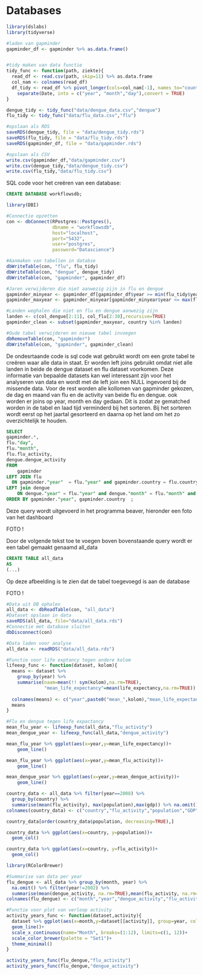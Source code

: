 # Databases



```r
library(dslabs)
library(tidyverse)

#laden van gapminder
gapminder_df <- gapminder %>% as.data.frame()


#tidy maken van data functie
tidy_func <- function(path, ziekte){
  read_df <- read.csv(path, skip=11) %>% as.data.frame
  col_nam <- colnames(read_df)
  df_tidy <- read_df %>% pivot_longer(cols=col_nam[-1], names_to="country", values_to=paste0(ziekte,"_activity")) %>%
    separate(Date, into = c("year", "month","day"),convert = TRUE)
}

dengue_tidy <- tidy_func("data/dengue_data.csv","dengue")
flu_tidy <- tidy_func("data/flu_data.csv","flu")

#opslaan als RDS
saveRDS(dengue_tidy, file = "data/dengue_tidy.rds")
saveRDS(flu_tidy, file = "data/flu_tidy.rds")
saveRDS(gapminder_df, file = "data/gapminder.rds")

#opslaan als CSV
write.csv(gapminder_df,"data/gapminder.csv")
write.csv(dengue_tidy,"data/dengue_tidy.csv")
write.csv(flu_tidy,"data/flu_tidy.csv")

```
SQL code voor het creëren van een database:
```sql
CREATE DATABASE workflowsdb;
```

```r
library(DBI)

#Connectie opzetten
con <- dbConnect(RPostgres::Postgres(), 
                 dbname = "workflowsdb", 
                 host="localhost", 
                 port="5432", 
                 user="postgres",
                 password="Datascience")

#Aanmaken van tabellen in databse
dbWriteTable(con, "flu", flu_tidy)
dbWriteTable(con, "dengue", dengue_tidy)
dbWriteTable(con, "gapminder", gapminder_df)
```

```r
#Jaren verwijderen die niet aanwezig zijn in flu en dengue
gapminder_minyear <- gapminder_df[gapminder_df$year >= min(flu_tidy$year), ]
gapminder_maxyear <- gapminder_minyear[gapminder_minyear$year <= max(flu_tidy$year), ]

#Landen weghalen die niet en flu en dengue aanwezig zijn
landen <- c(col_dengue[2:11], col_flu[2:30],recursive=TRUE)
gapminder_clean <- subset(gapminder_maxyear, country %in% landen)
```

```r
#Oude tabel verwijderen en nieuwe tabel invoegen
dbRemoveTable(con, "gapminder")
dbWriteTable(con, "gapminder", gapminder_clean)
```

De ondesrtaande code is sql code wat gebruikt wordt om een grote tabel te creëren waar alle data in staat. Er worden left joins gebruikt omdat niet alle landen in beide de dengue dataset en flu dataset voorkomen. Deze informatie van bepaalde datasets kan wel interessant zijn voor het analyseren van data en wordt met de left join een NULL ingevoerd bij de missende data. Voor de rest worden alle kollomen van gapminder gekozen, de dag en maand van flu en de activity van beide flu en dengue. ook worden er joins op year, month en day gedaan. Dit is zodat ze gematched worden in de tabel en laad tijd verminderd bij het sorteren.
Bij het sorteren wordt eerst op het jaartal gesorteerd en daarna op het land om het zo overzichtelijk te houden.

```sql
SELECT
gapminder.*,
flu."day",
flu."month",
flu.flu_activity,
dengue.dengue_activity
FROM
    gapminder 
LEFT JOIN flu  
  ON gapminder."year"  = flu."year" and gapminder.country = flu.country 
LEFT join dengue
	ON dengue."year" = flu."year" and dengue."month" = flu."month" and dengue."day" = flu."day" and dengue.country = flu.country 
ORDER BY gapminder."year", gapminder.country  ;
```
Deze query wordt uitgevoerd in het programma beaver, hieronder een foto van het dashboard

FOTO !

Door de volgende tekst toe te voegen boven bovenstaande query wordt er een tabel gemaakt genaamd all_data
```sql
CREATE TABLE all_data
AS
(...)


```

Op deze afbeelding is te zien dat de tabel toegevoegd is aan de database

FOTO !

```r
#Data uit DB ophalen
all_data <- dbReadTable(con, "all_data")
#Dataset opslaan in data 
saveRDS(all_data, file="data/all_data.rds")
#Connectie met database sluiten
dbDisconnect(con) 

```

```r
#Data laden voor analyse
all_data <- readRDS("data/all_data.rds")
```


```r
#Functie voor life exptancy tegen andere kolom
lifeexp_func <- function(dataset, kolom){
  means <- dataset %>%
    group_by(year) %>% 
    summarise(naam=mean(!! sym(kolom),na.rm=TRUE),
              "mean_life_expectancy"=mean(life_expectancy,na.rm=TRUE))
  
  colnames(means) <- c("year",paste0("mean_",kolom),"mean_life_expectancy")
  means
}

#Flu en dengue tegen life expactancy
mean_flu_year <- lifeexp_func(all_data,"flu_activity")
mean_dengue_year <- lifeexp_func(all_data,"dengue_activity")

```

```r
mean_flu_year %>% ggplot(aes(x=year,y=mean_life_expectancy))+
    geom_line()
```

```r
mean_flu_year %>% ggplot(aes(x=year,y=mean_flu_activity))+
    geom_line()
```

```r
mean_dengue_year %>% ggplot(aes(x=year,y=mean_dengue_activity))+
    geom_line()

```

```r
country_data <- all_data %>% filter(year==2008) %>% 
  group_by(country) %>% 
  summarise(mean(flu_activity), max(population),max(gdp)) %>% na.omit()
colnames(country_data) <- c("country","flu_activity","population","GDP")

country_data[order(country_data$population, decreasing=TRUE),]
```

```r
country_data %>% ggplot(aes(x=country, y=population))+
  geom_col()
```

```r
country_data %>% ggplot(aes(x=country, y=flu_activity))+
  geom_col()
```

```r
library(RColorBrewer)

#Summarise van data per year 
flu_dengue <- all_data %>% group_by(month, year) %>% 
  na.omit() %>% filter(year!=2002) %>% 
  summarise(mean(dengue_activity, na.rm=TRUE),mean(flu_activity, na.rm=TRUE))
colnames(flu_dengue) <- c("month","year","dengue_activity","flu_activity")

#Functie voor plot van verloop activity
activity_years_func <- function(dataset,activity){
  dataset %>% ggplot(aes(x=month,y=dataset[[activity]], group=year, color=factor(year)))+
  geom_line()+
  scale_x_continuous(name="Month", breaks=(1:12), limits=c(1, 12))+
  scale_color_brewer(palette = "Set1")+
  theme_minimal()
}

activity_years_func(flu_dengue,"flu_activity")
activity_years_func(flu_dengue,"dengue_activity")

```
